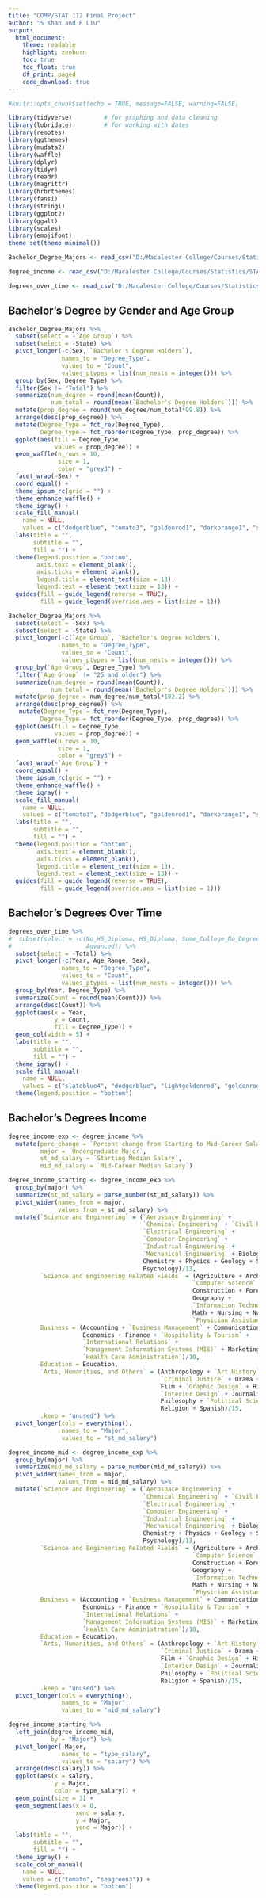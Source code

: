 ```yaml
---
title: "COMP/STAT 112 Final Project"
author: "S Khan and R Liu"
output: 
  html_document:
    theme: readable
    highlight: zenburn
    toc: true
    toc_float: true
    df_print: paged
    code_download: true
---
```


```r
#knitr::opts_chunk$set(echo = TRUE, message=FALSE, warning=FALSE)
```

```r
library(tidyverse)         # for graphing and data cleaning
library(lubridate)         # for working with dates
library(remotes)
library(ggthemes)
library(mudata2)
library(waffle)
library(dplyr)
library(tidyr)
library(readr)
library(magrittr)
library(hrbrthemes)
library(fansi)
library(stringi)
library(ggplot2)
library(ggalt)
library(scales)
library(emojifont)  
theme_set(theme_minimal())
```

```r

Bachelor_Degree_Majors <- read_csv("D:/Macalester College/Courses/Statistics/STAT 112/COMP112-Final-Project/Data/Bachelor_Degree_Majors.csv")

degree_income <- read_csv("D:/Macalester College/Courses/Statistics/STAT 112/COMP112-Final-Project/Data/degrees-that-pay-back.csv")

degrees_over_time <- read_csv("D:/Macalester College/Courses/Statistics/STAT 112/COMP112-Final-Project/Data/1995_2015.csv")
```


## Bachelor's Degree by Gender and Age Group

```r
Bachelor_Degree_Majors %>%
  subset(select = -`Age Group`) %>%
  subset(select = -State) %>%
  pivot_longer(-c(Sex, `Bachelor's Degree Holders`),
               names_to = "Degree_Type",
               values_to = "Count",
               values_ptypes = list(num_nests = integer())) %>%
  group_by(Sex, Degree_Type) %>%
  filter(Sex != "Total") %>%
  summarize(num_degree = round(mean(Count)),
            num_total = round(mean(`Bachelor's Degree Holders`))) %>%
  mutate(prop_degree = round(num_degree/num_total*99.8)) %>%
  arrange(desc(prop_degree)) %>%
  mutate(Degree_Type = fct_rev(Degree_Type),
         Degree_Type = fct_reorder(Degree_Type, prop_degree)) %>%
  ggplot(aes(fill = Degree_Type,
             values = prop_degree)) +
  geom_waffle(n_rows = 10, 
              size = 1,
              color = "grey3") +
  facet_wrap(~Sex) +
  coord_equal() +
  theme_ipsum_rc(grid = "") +
  theme_enhance_waffle() +
  theme_igray() +
  scale_fill_manual(
    name = NULL,
    values = c("dodgerblue", "tomato3", "goldenrod1", "darkorange1", "slateblue4")) +
  labs(title = "", 
       subtitle = "",
       fill = "") +
  theme(legend.position = "bottom",
        axis.text = element_blank(),
        axis.ticks = element_blank(),
        legend.title = element_text(size = 13), 
        legend.text = element_text(size = 13)) +
  guides(fill = guide_legend(reverse = TRUE),
         fill = guide_legend(override.aes = list(size = 1)))
```

```r
Bachelor_Degree_Majors %>%
  subset(select = -Sex) %>%
  subset(select = -State) %>%
  pivot_longer(-c(`Age Group`, `Bachelor's Degree Holders`),
               names_to = "Degree_Type",
               values_to = "Count",
               values_ptypes = list(num_nests = integer())) %>%
  group_by(`Age Group`, Degree_Type) %>%
  filter(`Age Group` != "25 and older") %>%
  summarize(num_degree = round(mean(Count)),
            num_total = round(mean(`Bachelor's Degree Holders`))) %>%
  mutate(prop_degree = num_degree/num_total*102.2) %>%
  arrange(desc(prop_degree)) %>%
   mutate(Degree_Type = fct_rev(Degree_Type),
         Degree_Type = fct_reorder(Degree_Type, prop_degree)) %>%
  ggplot(aes(fill = Degree_Type,
             values = prop_degree)) +
  geom_waffle(n_rows = 10, 
              size = 1,
              color = "grey3") +
  facet_wrap(~`Age Group`) +
  coord_equal() +
  theme_ipsum_rc(grid = "") +
  theme_enhance_waffle() +
  theme_igray() +
  scale_fill_manual(
    name = NULL,
    values = c("tomato3", "dodgerblue", "goldenrod1", "darkorange1", "slateblue4")) +
  labs(title = "", 
       subtitle = "",
       fill = "") +
  theme(legend.position = "bottom",
        axis.text = element_blank(),
        axis.ticks = element_blank(),
        legend.title = element_text(size = 13), 
        legend.text = element_text(size = 13)) +
  guides(fill = guide_legend(reverse = TRUE),
         fill = guide_legend(override.aes = list(size = 1)))
```

## Bachelor's Degrees Over Time

```r
degrees_over_time %>%
#  subset(select = -c(No_HS_Diploma, HS_Diploma, Some_College_No_Degree, Associate, 
#                     Advanced)) %>%
  subset(select = -Total) %>%
  pivot_longer(-c(Year, Age_Range, Sex),
               names_to = "Degree_Type",
               values_to = "Count",
               values_ptypes = list(num_nests = integer())) %>%
  group_by(Year, Degree_Type) %>%
  summarize(Count = round(mean(Count))) %>%
  arrange(desc(Count)) %>%
  ggplot(aes(x = Year,
             y = Count,
             fill = Degree_Type)) +
  geom_col(width = 5) +
  labs(title = "", 
       subtitle = "",
       fill = "") +
  theme_igray() +
  scale_fill_manual(
    name = NULL,
    values = c("slateblue4", "dodgerblue", "lightgoldenrod", "goldenrod1", "darkorange1", "tomato3")) +
  theme(legend.position = "bottom")
```

## Bachelor's Degrees Income

```r
degree_income_exp <- degree_income %>%
  mutate(perc_change = `Percent change from Starting to Mid-Career Salary`,
         major = `Undergraduate Major`,
         st_md_salary = `Starting Median Salary`,
         mid_md_salary = `Mid-Career Median Salary`)

degree_income_starting <- degree_income_exp %>%
  group_by(major) %>%
  summarize(st_md_salary = parse_number(st_md_salary)) %>%
  pivot_wider(names_from = major,
              values_from = st_md_salary) %>%
  mutate(`Science and Engineering` = (`Aerospace Engineering` + 
                                      `Chemical Engineering` + `Civil Engineering` + 
                                      `Electrical Engineering` + 
                                      `Computer Engineering` + 
                                      `Industrial Engineering` + 
                                      `Mechanical Engineering` + Biology + 
                                      Chemistry + Physics + Geology + Sociology + 
                                      Psychology)/13,
         `Science and Engineering Related Fields` = (Agriculture + Architecture + 
                                                    `Computer Science` + 
                                                    Construction + Forestry + 
                                                    Geography + 
                                                    `Information Technology (IT)` + 
                                                    Math + Nursing + Nutrition + 
                                                    `Physician Assistant`)/11,
         Business = (Accounting + `Business Management` + Communications + 
                     Economics + Finance + `Hospitality & Tourism` + 
                     `International Relations` + 
                     `Management Information Systems (MIS)` + Marketing + 
                     `Health Care Administration`)/10,
         Education = Education,
         `Arts, Humanities, and Others` = (Anthropology + `Art History` + 
                                           `Criminal Justice` + Drama + English + 
                                           Film + `Graphic Design` + History + 
                                           `Interior Design` + Journalism + Music + 
                                           Philosophy + `Political Science` + 
                                           Religion + Spanish)/15,
         .keep = "unused") %>%
  pivot_longer(cols = everything(),
               names_to = "Major",
               values_to = "st_md_salary")

degree_income_mid <- degree_income_exp %>%
  group_by(major) %>%
  summarize(mid_md_salary = parse_number(mid_md_salary)) %>%
  pivot_wider(names_from = major,
              values_from = mid_md_salary) %>%
  mutate(`Science and Engineering` = (`Aerospace Engineering` + 
                                      `Chemical Engineering` + `Civil Engineering` + 
                                      `Electrical Engineering` + 
                                      `Computer Engineering` + 
                                      `Industrial Engineering` + 
                                      `Mechanical Engineering` + Biology + 
                                      Chemistry + Physics + Geology + Sociology + 
                                      Psychology)/13,
         `Science and Engineering Related Fields` = (Agriculture + Architecture + 
                                                    `Computer Science` + 
                                                    Construction + Forestry + 
                                                    Geography + 
                                                    `Information Technology (IT)` + 
                                                    Math + Nursing + Nutrition + 
                                                    `Physician Assistant`)/11,
         Business = (Accounting + `Business Management` + Communications + 
                     Economics + Finance + `Hospitality & Tourism` + 
                     `International Relations` + 
                     `Management Information Systems (MIS)` + Marketing + 
                     `Health Care Administration`)/10,
         Education = Education,
         `Arts, Humanities, and Others` = (Anthropology + `Art History` + 
                                           `Criminal Justice` + Drama + English + 
                                           Film + `Graphic Design` + History + 
                                           `Interior Design` + Journalism + Music + 
                                           Philosophy + `Political Science` + 
                                           Religion + Spanish)/15,
         .keep = "unused") %>%
  pivot_longer(cols = everything(),
               names_to = "Major",
               values_to = "mid_md_salary")

degree_income_starting %>%
  left_join(degree_income_mid,
            by = "Major") %>%
  pivot_longer(-Major,
               names_to = "type_salary",
               values_to = "salary") %>%
  arrange(desc(salary)) %>%
  ggplot(aes(x = salary,
             y = Major,
             color = type_salary)) + 
  geom_point(size = 3) + 
  geom_segment(aes(x = 0, 
                   xend = salary, 
                   y = Major, 
                   yend = Major)) +
  labs(title = "", 
       subtitle = "",
       fill = "") +
  theme_igray() +
  scale_color_manual(
    name = NULL,
    values = c("tomato", "seagreen3")) +
  theme(legend.position = "bottom")
```


